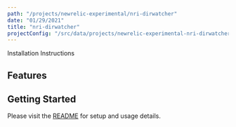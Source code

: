 ```yaml
---
path: "/projects/newrelic-experimental/nri-dirwatcher"
date: "01/29/2021"
title: "nri-dirwatcher"
projectConfig: "/src/data/projects/newrelic-experimental-nri-dirwatcher.json"
---
```


<!-- Imports must occur at the top of the file -->



<Link to="https://github.com/newrelic-experimental/nri-dirwatcher">Installation Instructions</Link>

## Features



## Getting Started

Please visit the [README](https://github.com/newrelic-experimental/nri-dirwatcher#readme) for setup and usage details.
